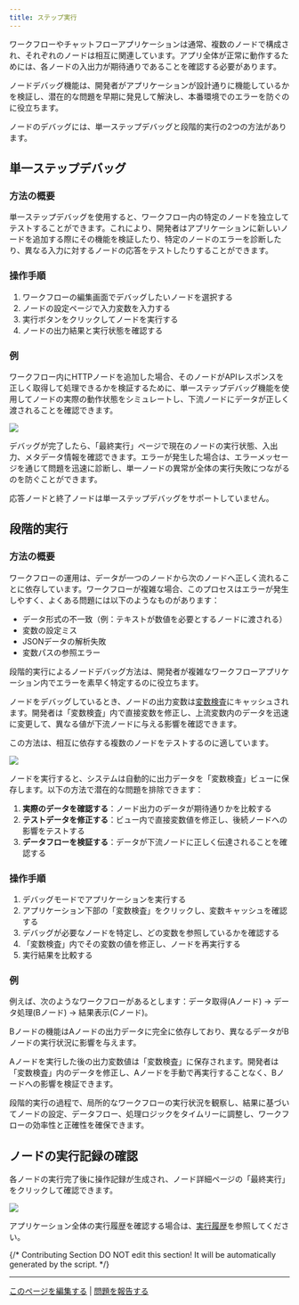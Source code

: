 ```yaml
---
title: ステップ実行
---
```


ワークフローやチャットフローアプリケーションは通常、複数のノードで構成され、それぞれのノードは相互に関連しています。アプリ全体が正常に動作するためには、各ノードの入出力が期待通りであることを確認する必要があります。

ノードデバッグ機能は、開発者がアプリケーションが設計通りに機能しているかを検証し、潜在的な問題を早期に発見して解決し、本番環境でのエラーを防ぐのに役立ちます。

ノードのデバッグには、単一ステップデバッグと段階的実行の2つの方法があります。

## 単一ステップデバッグ

### 方法の概要

単一ステップデバッグを使用すると、ワークフロー内の特定のノードを独立してテストすることができます。これにより、開発者はアプリケーションに新しいノードを追加する際にその機能を検証したり、特定のノードのエラーを診断したり、異なる入力に対するノードの応答をテストしたりすることができます。

### 操作手順

1. ワークフローの編集画面でデバッグしたいノードを選択する
2. ノードの設定ページで入力変数を入力する
3. 実行ボタンをクリックしてノードを実行する
4. ノードの出力結果と実行状態を確認する

### 例

ワークフロー内にHTTPノードを追加した場合、そのノードがAPIレスポンスを正しく取得して処理できるかを検証するために、単一ステップデバッグ機能を使用してノードの実際の動作状態をシミュレートし、下流ノードにデータが正しく渡されることを確認できます。

![](https://assets-docs.dify.ai/2025/04/376c9de6f92cb7a5f97a6661c5e0e9eb.png)

デバッグが完了したら、「最終実行」ページで現在のノードの実行状態、入出力、メタデータ情報を確認できます。エラーが発生した場合は、エラーメッセージを通じて問題を迅速に診断し、単一ノードの異常が全体の実行失敗につながるのを防ぐことができます。

<Warning>
    応答ノードと終了ノードは単一ステップデバッグをサポートしていません。
</Warning>

## 段階的実行

### 方法の概要

ワークフローの運用は、データが一つのノードから次のノードへ正しく流れることに依存しています。ワークフローが複雑な場合、このプロセスはエラーが発生しやすく、よくある問題には以下のようなものがあります：

- データ形式の不一致（例：テキストが数値を必要とするノードに渡される）
- 変数の設定ミス
- JSONデータの解析失敗
- 変数パスの参照エラー

段階的実行によるノードデバッグ方法は、開発者が複雑なワークフローアプリケーション内でエラーを素早く特定するのに役立ちます。

ノードをデバッグしているとき、ノードの出力変数は[変数検査](/ja/guides/workflow/debug-and-preview/variable-inspect)にキャッシュされます。開発者は「変数検査」内で直接変数を修正し、上流変数内のデータを迅速に変更して、異なる値が下流ノードに与える影響を確認できます。

この方法は、相互に依存する複数のノードをテストするのに適しています。

![](https://assets-docs.dify.ai/2025/06/f8656d8deeeaefeab0a8d9169f0ed2d3.png)

ノードを実行すると、システムは自動的に出力データを「変数検査」ビューに保存します。以下の方法で潜在的な問題を排除できます：

1. **実際のデータを確認する**：ノード出力のデータが期待通りかを比較する
2. **テストデータを修正する**：ビュー内で直接変数値を修正し、後続ノードへの影響をテストする
3. **データフローを検証する**：データが下流ノードに正しく伝達されることを確認する

### 操作手順

1. デバッグモードでアプリケーションを実行する
2. アプリケーション下部の「変数検査」をクリックし、変数キャッシュを確認する
3. デバッグが必要なノードを特定し、どの変数を参照しているかを確認する
4. 「変数検査」内でその変数の値を修正し、ノードを再実行する
5. 実行結果を比較する

### 例

例えば、次のようなワークフローがあるとします：データ取得(Aノード) → データ処理(Bノード) → 結果表示(Cノード)。

Bノードの機能はAノードの出力データに完全に依存しており、異なるデータがBノードの実行状況に影響を与えます。

Aノードを実行した後の出力変数値は「変数検査」に保存されます。開発者は「変数検査」内のデータを修正し、Aノードを手動で再実行することなく、Bノードへの影響を検証できます。

段階的実行の過程で、局所的なワークフローの実行状況を観察し、結果に基づいてノードの設定、データフロー、処理ロジックをタイムリーに調整し、ワークフローの効率性と正確性を確保できます。

## ノードの実行記録の確認

各ノードの実行完了後に操作記録が生成され、ノード詳細ページの「最終実行」をクリックして確認できます。

![](https://assets-docs.dify.ai/2025/04/5ee92e6406979f5101d21865f95a86e5.png)

アプリケーション全体の実行履歴を確認する場合は、[実行履歴](/ja/guides/workflow/debug-and-preview/history-and-logs)を参照してください。

{/*
Contributing Section
DO NOT edit this section!
It will be automatically generated by the script.
*/}

---

[このページを編集する](https://github.com/langgenius/dify-docs/edit/main/ja-jp/guides/workflow/debug-and-preview/step-run.mdx) | [問題を報告する](https://github.com/langgenius/dify-docs/issues/new?title=ドキュメントの問題%3A%20&body=%23%23%20問題の説明%0A%3C%21--%20発見した問題について簡単に説明してください%20--%3E%0A%0A%23%23%20ページリンク%0Ahttps%3A%2F%2Fgithub.com%2Flanggenius%2Fdify-docs%2Fblob%2Fmain%2Fja-jp/guides/workflow/debug-and-preview%2Fstep-run.mdx%0A%0A%23%23%20提案される変更%0A%3C%21--%20特定の変更案がある場合は、ここで説明してください%20--%3E%0A%0A%3C%21--%20ドキュメントの品質向上にご協力いただきありがとうございます！%20--%3E)

